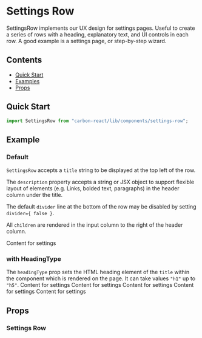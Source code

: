 

<Meta title="Setting Row" />

# Settings Row

SettingsRow implements our UX design for settings pages.
Useful to create a series of rows with a heading, explanatory text, and UI controls in each row.
A good example is a settings page, or step-by-step wizard.

## Contents

- [Quick Start](#quick-start)
- [Examples](#examples)
- [Props](#props)

## Quick Start

```javascript
import SettingsRow from "carbon-react/lib/components/settings-row";
```

## Example

### Default

`SettingsRow` accepts a `title` string to be displayed at the top left of the row.

The `description` property accepts a string or JSX object to support flexible layout of elements (e.g. Links, bolded text, paragraphs) in the header column under the title.

The default `divider` line at the bottom of the row may be disabled by setting `divider={ false }`.

All `children` are rendered in the input column to the right of the header column.

<Canvas>
  <Story name="default">
    <SettingsRow description="Description" title="Title">
      Content for settings
    </SettingsRow>
  </Story>
</Canvas>

### with HeadingType

The `headingType` prop sets the HTML heading element of the  `title` within the component which is rendered on the page. It can take values `"h1"` up to `"h5"`.
<Canvas>
  <Story name="headingType">
    <SettingsRow headingType="h1" description="Description" title="This is a h1 Title">
      Content for settings
    </SettingsRow>
    <SettingsRow headingType="h2" description="Description" title="This is a h2 Title">
      Content for settings
    </SettingsRow>
    <SettingsRow headingType="h3" description="Description" title="This is a h3 Title">
      Content for settings
    </SettingsRow>
    <SettingsRow headingType="h4" description="Description" title="This is a h4 Title">
      Content for settings
    </SettingsRow>
    <SettingsRow headingType="h5" description="Description" title="This is a h5 Title">
      Content for settings
    </SettingsRow>
  </Story>
</Canvas>

## Props

### Settings Row

<StyledSystemProps of={SettingsRow} margin noHeader />
